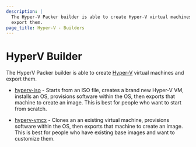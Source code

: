 ```yaml
---
description: |
  The Hyper-V Packer builder is able to create Hyper-V virtual machines and
  export them.
page_title: Hyper-V - Builders
---
```


# HyperV Builder

The HyperV Packer builder is able to create
[Hyper-V](https://www.microsoft.com/en-us/server-cloud/solutions/virtualization.aspx)
virtual machines and export them.

- [hyperv-iso](/docs/builders/hyperv-iso) - Starts from an ISO file,
  creates a brand new Hyper-V VM, installs an OS, provisions software within
  the OS, then exports that machine to create an image. This is best for
  people who want to start from scratch.

- [hyperv-vmcx](/docs/builders/hyperv-vmcx) - Clones an an existing
  virtual machine, provisions software within the OS, then exports that
  machine to create an image. This is best for people who have existing base
  images and want to customize them.
